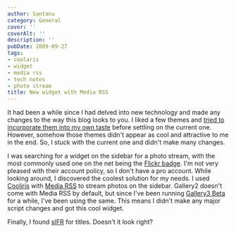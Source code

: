 ```yaml
---
author: Santanu
category: General
cover: ''
coverAlt: ''
description: ''
pubDate: 2009-09-27
tags:
- coolaris
- widget
- media rss
- tech notes
- photo stream
title: New widget with Media RSS
---
```


It had been a while since I had delved into new technology and made any changes to the way this blog looks to you. I liked a few themes and [tried to incorporate them into my own taste](http://blog.santm.com/?theme=EG) before settling on the current one. However, somehow those themes didn't appear as cool and attractive to me in the end. So, I stuck with the current one and didn't make many changes.

I was searching for a widget on the sidebar for a photo stream, with the most commonly used one on the net being the [Flickr badge](http://www.flickr.com/badge.gne "Flickr Badge"). I'm not very pleased with their account policy, so I don't have a pro account. While looking around, I discovered the coolest solution for my needs. I used [Cooliris](http://www.cooliris.com/) with [Media RSS](http://en.wikipedia.org/wiki/Media_RSS) to stream photos on the sidebar. Gallery2 doesn't come with Media RSS by default, but since I've been running [Gallery3 Beta](http://blog.santm.com/2009/05/08/gallerry-3-sneak-peak) for a while, I've been using the same. This means I didn't make any major script changes and got this cool widget.

Finally, I found [sIFR](http://www.mikeindustries.com/blog/sifr/) for titles. Doesn't it look right?